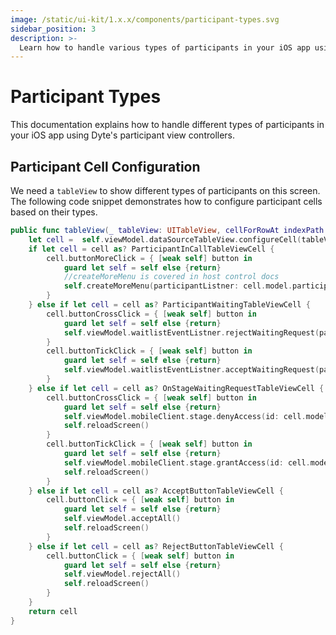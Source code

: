```yaml
---
image: /static/ui-kit/1.x.x/components/participant-types.svg
sidebar_position: 3
description: >-
  Learn how to handle various types of participants in your iOS app using Dyte's participant view controllers with our detailed documentation.
---
```


# Participant Types

This documentation explains how to handle different types of participants in your iOS app using Dyte's participant view controllers.

## Participant Cell Configuration

We need a `tableView` to show different types of participants on this screen.
The following code snippet demonstrates how to configure participant cells based on their types.

```swift
public func tableView(_ tableView: UITableView, cellForRowAt indexPath: IndexPath) -> UITableViewCell {
    let cell =  self.viewModel.dataSourceTableView.configureCell(tableView: tableView, indexPath: indexPath)
    if let cell = cell as? ParticipantInCallTableViewCell {
        cell.buttonMoreClick = { [weak self] button in
            guard let self = self else {return}
            //createMoreMenu is covered in host control docs
            self.createMoreMenu(participantListner: cell.model.participantUpdateEventListner, indexPath: indexPath)
        }
    } else if let cell = cell as? ParticipantWaitingTableViewCell {
        cell.buttonCrossClick = { [weak self] button in
            guard let self = self else {return}
            self.viewModel.waitlistEventListner.rejectWaitingRequest(participant: cell.model.participant)
        }
        cell.buttonTickClick = { [weak self] button in
            guard let self = self else {return}
            self.viewModel.waitlistEventListner.acceptWaitingRequest(participant: cell.model.participant)
        }
    } else if let cell = cell as? OnStageWaitingRequestTableViewCell {
        cell.buttonCrossClick = { [weak self] button in
            guard let self = self else {return}
            self.viewModel.mobileClient.stage.denyAccess(id: cell.model.participant.id)
            self.reloadScreen()
        }
        cell.buttonTickClick = { [weak self] button in
            guard let self = self else {return}
            self.viewModel.mobileClient.stage.grantAccess(id: cell.model.participant.id)
            self.reloadScreen()
        }
    } else if let cell = cell as? AcceptButtonTableViewCell {
        cell.buttonClick = { [weak self] button in
            guard let self = self else {return}
            self.viewModel.acceptAll()
            self.reloadScreen()
        }
    } else if let cell = cell as? RejectButtonTableViewCell {
        cell.buttonClick = { [weak self] button in
            guard let self = self else {return}
            self.viewModel.rejectAll()
            self.reloadScreen()
        }
    }
    return cell
}
```

